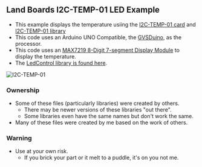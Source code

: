 == Land Boards I2C-TEMP-01 LED Example ==

* This example displays the temperature usiing the  [http://land-boards.com/blwiki/index.php?title=I2C-TEMP I2C-TEMP-01 card] and [https://github.com/douggilliland/lb-Arduino-Code/tree/master/libraries/LandBoards_I2CTEMP01 I2C-TEMP-01 library]
* This code uses an Arduino UNO Compatible, the [http://land-boards.com/blwiki/index.php?title=GVSDuino GVSDuino], as the processor.
* This code uses an [http://www.ebay.com/sch/i.html?_from=R40&_trksid=p2054436.m570.l1313.TR0.TRC0.H0.XMAX7219+8-Digit+red.TRS1&_nkw=MAX7219+8-Digit+red&_sacat=0 MAX7219 8-Digit 7-segment Display Module] to display the temperature.
* The [https://github.com/douggilliland/lb-Arduino-Code/tree/master/libraries/LedControl/src LedControl library is found here].

<img src="http://land-boards.com/blwiki/images/6/6b/I2C-TEMP-01-640PX.jpg" alt="I2C-TEMP-01" title="I2C-TEMP-01" />

=== Ownership ===

* Some of these files (particularly libraries) were created by others.
** There may be newer versions of these libraries "out there".
** Some libraries even have the same names but don't work the same.
* Many of these files were created by me based on the work of others.

=== Warning ===

* Use at your own risk.
** If you brick your part or it melt to a puddle, it's on you not me.
